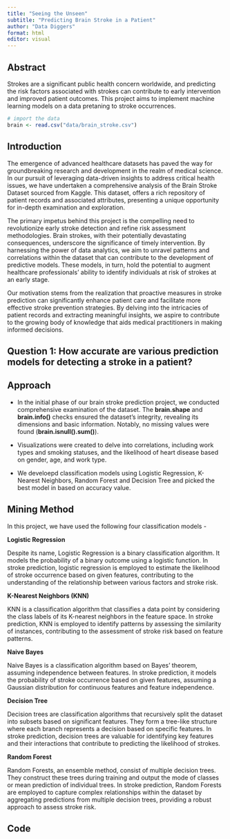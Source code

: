 ```yaml
---
title: "Seeing the Unseen"
subtitle: "Predicting Brain Stroke in a Patient"
author: "Data Diggers"
format: html
editor: visual
---
```


## Abstract

Strokes are a significant public health concern worldwide, and predicting the risk factors associated with strokes can contribute to early intervention and improved patient outcomes. This project aims to implement machine learning models on a data pretaning to stroke occurrences.

```r
# import the data
brain <- read.csv("data/brain_stroke.csv")
```

## Introduction

The emergence of advanced healthcare datasets has paved the way for groundbreaking research and development in the realm of medical science. In our pursuit of leveraging data-driven insights to address critical health issues, we have undertaken a comprehensive analysis of the Brain Stroke Dataset sourced from Kaggle. This dataset, offers a rich repository of patient records and associated attributes, presenting a unique opportunity for in-depth examination and exploration.

The primary impetus behind this project is the compelling need to revolutionize early stroke detection and refine risk assessment methodologies. Brain strokes, with their potentially devastating consequences, underscore the significance of timely intervention. By harnessing the power of data analytics, we aim to unravel patterns and correlations within the dataset that can contribute to the development of predictive models. These models, in turn, hold the potential to augment healthcare professionals' ability to identify individuals at risk of strokes at an early stage.

Our motivation stems from the realization that proactive measures in stroke prediction can significantly enhance patient care and facilitate more effective stroke prevention strategies. By delving into the intricacies of patient records and extracting meaningful insights, we aspire to contribute to the growing body of knowledge that aids medical practitioners in making informed decisions.

## Question 1: How accurate are various prediction models for detecting a stroke in a patient?

## Approach

-   In the initial phase of our brain stroke prediction project, we conducted comprehensive examination of the dataset. The **brain.shape** and **brain.info()** checks ensured the dataset's integrity, revealing its dimensions and basic information. Notably, no missing values were found (**brain.isnull().sum()**). 

-   Visualizations were created to delve into correlations, including work types and smoking statuses, and the likelihood of heart disease based on gender, age, and work type.

-   We develoepd classification models using Logistic Regression, K-Nearest Neighbors, Random Forest and Decision Tree and picked the best model in based on accuracy value.

## Mining Method

In this project, we have used the following four classification models -

**Logistic Regression**

Despite its name, Logistic Regression is a binary classification algorithm. It models the probability of a binary outcome using a logistic function. In stroke prediction, logistic regression is employed to estimate the likelihood of stroke occurrence based on given features, contributing to the understanding of the relationship between various factors and stroke risk.

**K-Nearest Neighbors (KNN)**

KNN is a classification algorithm that classifies a data point by considering the class labels of its K-nearest neighbors in the feature space. In stroke prediction, KNN is employed to identify patterns by assessing the similarity of instances, contributing to the assessment of stroke risk based on feature patterns.

**Naive Bayes**

Naive Bayes is a classification algorithm based on Bayes' theorem, assuming independence between features. In stroke prediction, it models the probability of stroke occurrence based on given features, assuming a Gaussian distribution for continuous features and feature independence.

**Decision Tree**

Decision trees are classification algorithms that recursively split the dataset into subsets based on significant features. They form a tree-like structure where each branch represents a decision based on specific features. In stroke prediction, decision trees are valuable for identifying key features and their interactions that contribute to predicting the likelihood of strokes.

**Random Forest**

Random Forests, an ensemble method, consist of multiple decision trees. They construct these trees during training and output the mode of classes or mean prediction of individual trees. In stroke prediction, Random Forests are employed to capture complex relationships within the dataset by aggregating predictions from multiple decision trees, providing a robust approach to assess stroke risk.

## Code
